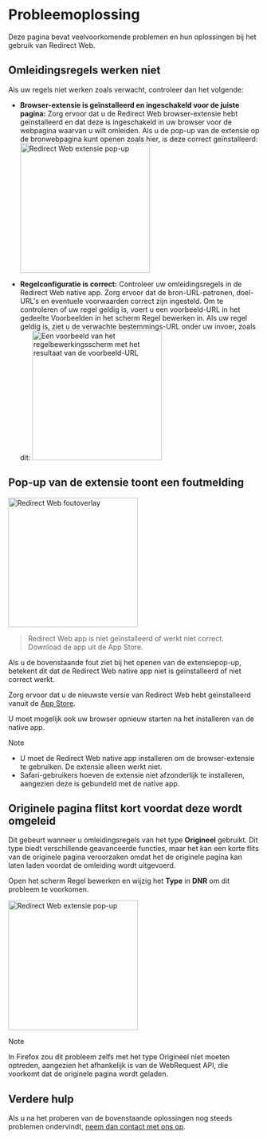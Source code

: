 
# Probleemoplossing

Deze pagina bevat veelvoorkomende problemen en hun oplossingen bij het gebruik van Redirect Web.

<TOCInline toc={toc} />

## Omleidingsregels werken niet

Als uw regels niet werken zoals verwacht, controleer dan het volgende:

- **Browser-extensie is geïnstalleerd en ingeschakeld voor de juiste pagina:** Zorg ervoor dat u de Redirect Web browser-extensie hebt geïnstalleerd en dat deze is ingeschakeld in uw browser voor de webpagina waarvan u wilt omleiden. Als u de pop-up van de extensie op de bronwebpagina kunt openen zoals hier, is deze correct geïnstalleerd:
    <Image src={ExtensionPopup} alt="Redirect Web extensie pop-up" width="260" hasShadow/>

- **Regelconfiguratie is correct:** Controleer uw omleidingsregels in de Redirect Web native app. Zorg ervoor dat de bron-URL-patronen, doel-URL's en eventuele voorwaarden correct zijn ingesteld. Om te controleren of uw regel geldig is, voert u een voorbeeld-URL in het gedeelte Voorbeelden in het scherm Regel bewerken in. Als uw regel geldig is, ziet u de verwachte bestemmings-URL onder uw invoer, zoals dit:
    <Image src={RuleEditExampleResult} alt="Een voorbeeld van het regelbewerkingsscherm met het resultaat van de voorbeeld-URL" width="260" hasShadow/>

## Pop-up van de extensie toont een foutmelding

<Image src={ErrorOverlay} alt="Redirect Web foutoverlay" width="260" hasShadow hasRoundedCorners/>

> Redirect Web app is niet geïnstalleerd of werkt niet correct.  
> Download de app uit de App Store.

Als u de bovenstaande fout ziet bij het openen van de extensiepop-up, betekent dit dat de Redirect Web native app niet is geïnstalleerd of niet correct werkt.

Zorg ervoor dat u de nieuwste versie van Redirect Web hebt geïnstalleerd vanuit de [App Store](https://apps.apple.com/app/id1571283503).

U moet mogelijk ook uw browser opnieuw starten na het installeren van de native app.

> [!NOTE]
> * U moet de Redirect Web native app installeren om de browser-extensie te gebruiken. De extensie alleen werkt niet.
> * Safari-gebruikers hoeven de extensie niet afzonderlijk te installeren, aangezien deze is gebundeld met de native app.

## Originele pagina flitst kort voordat deze wordt omgeleid

Dit gebeurt wanneer u omleidingsregels van het type **Origineel** gebruikt. Dit type biedt verschillende geavanceerde functies, maar het kan een korte flits van de originele pagina veroorzaken omdat het de originele pagina kan laten laden voordat de omleiding wordt uitgevoerd.

Open het scherm Regel bewerken en wijzig het **Type** in **DNR** om dit probleem te voorkomen.

<Image src={EditRuleDnr} alt="Redirect Web extensie pop-up" height="260" hasShadow hasRoundedCorners/>

> [!NOTE]
> In Firefox zou dit probleem zelfs met het type Origineel niet moeten optreden, aangezien het afhankelijk is van de WebRequest API, die voorkomt dat de originele pagina wordt geladen.

## Verdere hulp

Als u na het proberen van de bovenstaande oplossingen nog steeds problemen ondervindt, [neem dan contact met ons op](./contact-us).